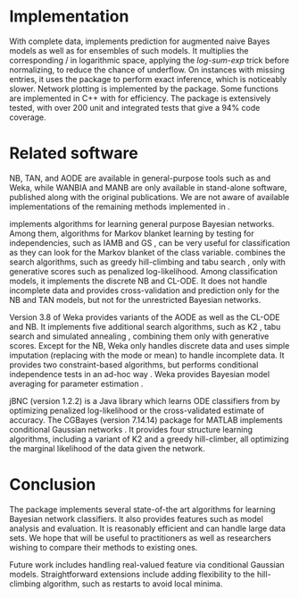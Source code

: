 # Implementation 
\label{sec:implementation} 
With complete data, \pkg{bnclassify} implements prediction for augmented naive Bayes models as well as for ensembles of such models. It multiplies the corresponding \mthetas/ in logarithmic space, applying the *log-sum-exp* trick before normalizing, to reduce the chance of underflow. On instances with missing entries, it uses the \CRANpkg{gRain} package \citep{grain130,Hojsgaard2012} to perform exact inference, which is noticeably slower. Network plotting is implemented by the \pkg{Rgraphviz} package. Some functions are implemented in C++ with \pkg{Rcpp} for efficiency. The package is extensively tested, with over 200 unit and integrated tests that give a 94% code coverage.  

# Related software
\label{sec:relatedsw} 
NB, TAN, and AODE are available in general-purpose tools such as \pkg{bnlearn} and Weka, while WANBIA\footnote{\url{https://sourceforge.net/projects/rawnaivebayes}} and MANB\footnote{\url{https://www.dbmi.pitt.edu/content/manb}} are only available in stand-alone software, published along with the original publications. We are not aware of available implementations of the remaining methods implemented in \pkg{bnclassify}.  

\pkg{bnlearn} implements algorithms for learning general purpose Bayesian networks. Among them, algorithms for Markov blanket learning by testing for independencies, such as IAMB \citep{Tsamardinos2003} and GS \citep{Margaritis2000}, can be very useful for classification as they can look for the Markov blanket of the class variable. \pkg{bnlearn} combines the search algorithms, such as greedy hill-climbing and tabu search \citep{Glover2013}, only with generative scores such as penalized log-likelihood. Among classification models, it implements the discrete NB and CL-ODE. It does not handle incomplete data and provides cross-validation and prediction only for the NB and TAN models, but not for the unrestricted Bayesian networks.

Version 3.8 of Weka \citep{Hall2009,bouckaert2004bayesian} provides variants of the AODE \citep{Webb2005} as well as the CL-ODE and NB. It implements five additional search algorithms, such as K2 \citep{Cooper1992}, tabu search and simulated annealing \citep{kirkpatrick1983optimization}, combining them only with generative scores. Except for the NB, Weka only handles discrete data and uses simple imputation (replacing with the mode or mean) to handle incomplete data. It provides two constraint-based algorithms, but performs conditional independence tests in an ad-hoc way \citep{bouckaert2004bayesian}. Weka provides Bayesian model averaging for parameter estimation \citep{Bouckaert1995}. 

jBNC\footnote{\url{https://jbnc.sourceforge.net/}} (version 1.2.2) is a Java library which learns ODE classifiers from \cite{Sacha2002} by optimizing penalized log-likelihood or the cross-validated estimate of accuracy. The CGBayes (version 7.14.14) package \citep{McGeachie2014} for MATLAB implements conditional Gaussian networks \citep{lauritzen89}. It provides four structure learning algorithms, including a variant of K2 and a greedy hill-climber, all optimizing the marginal likelihood of the data given the network.  
<!-- 
- NB: bnlearn, e1071, Weka, jBNC, ...
- ODE CL: bnlearn, Weka, jBNC
- AODE: Weka 
- WANBIA: https://sourceforge.net/projects/rawnaivebayes 
- MANB: https://www.dbmi.pitt.edu/content/manb 
- AWNB: 
- TANHC
- TANHC-SP
- kDB 
- SNB: ?
- What about efficient kDb by martinez?  some implementation of incremental available in this efficient BNCs
--> 

# Conclusion
\label{sec:conclusion} 
The \pkg{bnclassify} package implements several state-of-the art algorithms for learning Bayesian network classifiers. It also provides features such as model analysis and evaluation. It is reasonably efficient and can handle large data sets. We hope that \pkg{bnclassify} will be useful to practitioners as well as researchers wishing to compare their methods to existing ones. 

Future work includes handling real-valued feature via conditional Gaussian models. Straightforward extensions include adding flexibility to the hill-climbing algorithm, such as restarts to avoid local minima.
